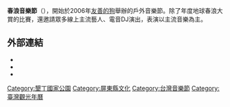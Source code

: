 {{unreferenced|time=2013-04-25T14:18:11+00:00}}
{{distinguish|墾丁音樂季|春天吶喊}}

{{Infobox_music_festival
| music_festival_name = 春浪音樂節<br/>Spring Wave Music and Art Festival 
| image               = Spring Wave Music Festival.png
| caption             = 
| location            = {{ROC-TW}}<br>[[屏東縣|屏東縣]][[恆春鎮|恆春鎮]][[墾丁|墾丁]]<br/>[[台北市|台北市]]<br/>[[新北市|新北市]]
| years_active        = 2006年－至今
| founders            = 
| dates               = 2006年－2015年：每年四月<br/>
| genre               = [[流行音樂|流行音樂]]、[[搖滾|搖滾樂]]
| host                = [[友善的狗|友善的狗]]
| website             = http://www.spring-wave.com/
}}

'''春浪音樂節'''（{{lang-en|Spring Wave Music and Art Festival}}），開始於2006年[[友善的狗|友善的狗]]舉辦的戶外音樂節。除了年度地球春浪大賞的比賽，還邀請眾多線上主流藝人、電音DJ演出，表演以主流音樂為主。

== 外部連結 ==
* {{Facebook|springwave|春浪音樂節}}
* {{Instagram|springwavemusic|春浪音樂節}}
* {{Youtube|user=Springwavemusic|春浪音樂節}}

{{台灣大型音樂表演}}

{{music-stub}}
[[Category:墾丁國家公園|Category:墾丁國家公園]]
[[Category:屏東縣文化|Category:屏東縣文化]]
[[Category:台灣音樂節|Category:台灣音樂節]]
[[Category:臺灣觀光年曆|Category:臺灣觀光年曆]]